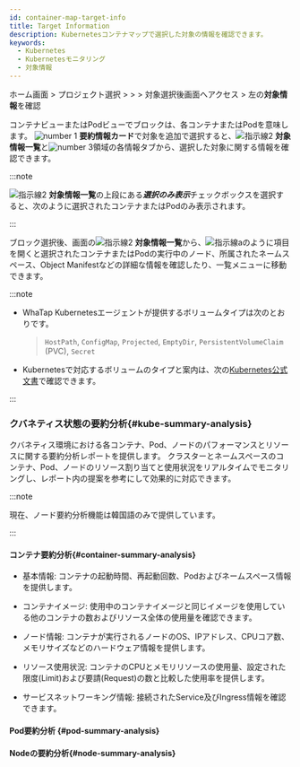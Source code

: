 ```yaml
---
id: container-map-target-info
title: Target Information
description: Kubernetesコンテナマップで選択した対象の情報を確認できます。
keywords:
  - Kubernetes
  - Kubernetesモニタリング
  - 対象情報
---
```


ホーム画面 &gt; プロジェクト選択 &gt; <Cmdname sid="dashboard" className="uitext" /> &gt; <Cmdname sid="containerMap" className="uitext" /> &gt; 対象選択後<Cmdname sid="BTN07712" className="uitext" />画面へアクセス > 左の<b>対象情報</b>を確認

<ImgLang img='k8s-container-detail.png' desc='詳細分析画面' />

コンテナビューまたはPodビューでブロックは、各コンテナまたはPodを意味します。 ![number 1](/img/number-01.png) **要約情報カード**で対象を追加で選択すると、![指示線2](/img/number-02.png) **対象情報一覧**と![number 3](/img/number-03.png)領域の各情報タブから、選択した対象に関する情報を確認できます。 

:::note 

![指示線2](/img/number-02.png) **対象情報一覧**の上段にある***選択のみ表示***チェックボックスを選択すると、次のように選択されたコンテナまたはPodのみ表示されます。 

<ImgLang img='k8s-container-detail-list-selected.png' desc='選択のみ表示' />

:::

ブロック選択後、<Cmdname sid="BTN07712" className="uitext" />画面の![指示線2](/img/number-02.png) **対象情報一覧**から、![指示線a](/img/char-a.svg)のように項目を開くと選択されたコンテナまたはPodの実行中のノード、所属されたネームスペース、Object Manifestなどの詳細な情報を確認したり、一覧メニューに移動できます。 


<TargetInfo />

:::note 

- WhaTap Kubernetesエージェントが提供するボリュームタイプは次のとおりです。 

  > `HostPath`, `ConfigMap`, `Projected`, `EmptyDir`, `PersistentVolumeClaim` (PVC), `Secret`

- Kubernetesで対応するボリュームのタイプと案内は、次の[Kubernetes公式文書](https://kubernetes.io/ko/docs/concepts/storage/volumes/)で確認できます。

:::

### クバネティス状態の要約分析{#kube-summary-analysis}

クバネティス環境における各コンテナ、Pod、ノードのパフォーマンスとリソースに関する要約分析レポートを提供します。 クラスターとネームスペースのコンテナ、Pod、ノードのリソース割り当てと使用状況をリアルタイムでモニタリングし、レポート内の提案を参考にして効果的に対応できます。 

:::note 

現在、ノード要約分析機能は韓国語のみで提供しています。 

:::

#### コンテナ要約分析{#container-summary-analysis}

- 基本情報: コンテナの起動時間、再起動回数、Podおよびネームスペース情報を提供します。

- コンテナイメージ: 使用中のコンテナイメージと同じイメージを使用している他のコンテナの数およびリソース全体の使用量を確認できます。

- ノード情報: コンテナが実行されるノードのOS、IPアドレス、CPUコア数、メモリサイズなどのハードウェア情報を提供します。

- リソース使用状況: コンテナのCPUとメモリリソースの使用量、設定された限度(Limit)および要請(Request)の数と比較した使用率を提供します。

- サービスネットワーキング情報: 接続されたService及びIngress情報を確認できます。 

#### Pod要約分析 {#pod-summary-analysis}


<PodSummary />

#### Nodeの要約分析{#node-summary-analysis}


<NodeSummary />
